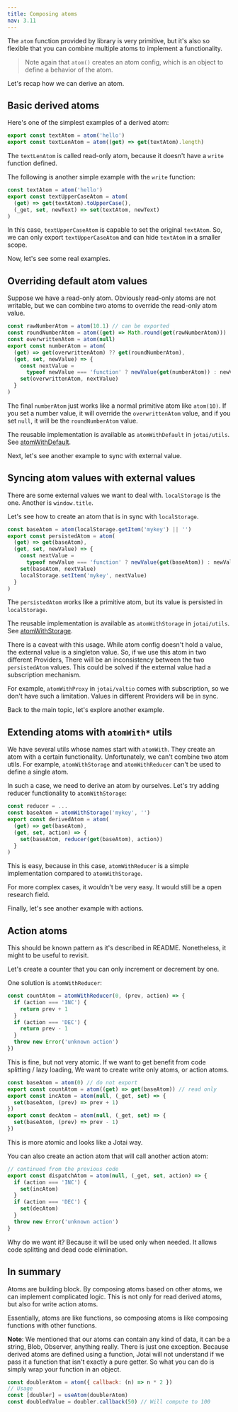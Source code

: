 ```yaml
---
title: Composing atoms
nav: 3.11
---
```


The `atom` function provided by library is very primitive,
but it's also so flexible that you can combine multiple atoms
to implement a functionality.

> Note again that `atom()` creates an atom config, which is an object
> to define a behavior of the atom.

Let's recap how we can derive an atom.

## Basic derived atoms

Here's one of the simplest examples of a derived atom:

```js
export const textAtom = atom('hello')
export const textLenAtom = atom((get) => get(textAtom).length)
```

The `textLenAtom` is called read-only atom, because
it doesn't have a `write` function defined.

The following is another simple example with the `write` function:

```js
const textAtom = atom('hello')
export const textUpperCaseAtom = atom(
  (get) => get(textAtom).toUpperCase(),
  (_get, set, newText) => set(textAtom, newText)
)
```

In this case, `textUpperCaseAtom` is capable to set the original `textAtom`.
So, we can only export `textUpperCaseAtom` and can hide
`textAtom` in a smaller scope.

Now, let's see some real examples.

## Overriding default atom values

Suppose we have a read-only atom.
Obviously read-only atoms are not writable, but we can combine two atoms
to override the read-only atom value.

```js
const rawNumberAtom = atom(10.1) // can be exported
const roundNumberAtom = atom((get) => Math.round(get(rawNumberAtom)))
const overwrittenAtom = atom(null)
export const numberAtom = atom(
  (get) => get(overwrittenAtom) ?? get(roundNumberAtom),
  (get, set, newValue) => {
    const nextValue =
      typeof newValue === 'function' ? newValue(get(numberAtom)) : newValue
    set(overwrittenAtom, nextValue)
  }
)
```

The final `numberAtom` just works like a normal primitive atom like `atom(10)`.
If you set a number value, it will override the `overwrittenAtom` value,
and if you set `null`, it will be the `roundNumberAtom` value.

The reusable implementation is available as `atomWithDefault`
in `jotai/utils`. See [atomWithDefault](../utils/atom-with-default.mdx).

Next, let's see another example to sync with external value.

## Syncing atom values with external values

There are some external values we want to deal with.
`localStorage` is the one. Another is `window.title`.

Let's see how to create an atom that is in sync with `localStorage`.

```js
const baseAtom = atom(localStorage.getItem('mykey') || '')
export const persistedAtom = atom(
  (get) => get(baseAtom),
  (get, set, newValue) => {
    const nextValue =
      typeof newValue === 'function' ? newValue(get(baseAtom)) : newValue
    set(baseAtom, nextValue)
    localStorage.setItem('mykey', nextValue)
  }
)
```

The `persistedAtom` works like a primitive atom, but its value
is persisted in `localStorage`.

The reusable implementation is available as `atomWithStorage`
in `jotai/utils`. See [atomWithStorage](../utils/atom-with-storage.mdx).

There is a caveat with this usage. While atom config doesn't hold a value,
the external value is a singleton value.
So, if we use this atom in two different Providers,
There will be an inconsistency between the two `persistedAtom` values.
This could be solved if the external value had a subscription mechanism.

For example, `atomWithProxy` in `jotai/valtio` comes with subscription,
so we don't have such a limitation. Values in different Providers
will be in sync.

Back to the main topic, let's explore another example.

## Extending atoms with `atomWith*` utils

We have several utils whose names start with `atomWith`.
They create an atom with a certain functionality.
Unfortunately, we can't combine two atom utils.
For example, `atomWithStorage` and `atomWithReducer`
can't be used to define a single atom.

In such a case, we need to derive an atom by ourselves.
Let's try adding reducer functionality to `atomWithStorage`:

```js
const reducer = ...
const baseAtom = atomWithStorage('mykey', '')
export const derivedAtom = atom(
  (get) => get(baseAtom),
  (get, set, action) => {
    set(baseAtom, reducer(get(baseAtom), action))
  }
)
```

This is easy, because in this case, `atomWithReducer`
is a simple implementation compared to `atomWithStorage`.

For more complex cases, it wouldn't be very easy.
It would still be a open research field.

Finally, let's see another example with actions.

## Action atoms

This should be known pattern as it's described in README.
Nonetheless, it might to be useful to revisit.

Let's create a counter that you can only increment or decrement by one.

One solution is `atomWithReducer`:

```js
const countAtom = atomWithReducer(0, (prev, action) => {
  if (action === 'INC') {
    return prev + 1
  }
  if (action === 'DEC') {
    return prev - 1
  }
  throw new Error('unknown action')
})
```

This is fine, but not very atomic.
If we want to get benefit from code splitting / lazy loading,
We want to create write only atoms, or action atoms.

```js
const baseAtom = atom(0) // do not export
export const countAtom = atom((get) => get(baseAtom)) // read only
export const incAtom = atom(null, (_get, set) => {
  set(baseAtom, (prev) => prev + 1)
})
export const decAtom = atom(null, (_get, set) => {
  set(baseAtom, (prev) => prev - 1)
})
```

This is more atomic and looks like a Jotai way.

You can also create an action atom that will call another action atom:

```js
// continued from the previous code
export const dispatchAtom = atom(null, (_get, set, action) => {
  if (action === 'INC') {
    set(incAtom)
  }
  if (action === 'DEC') {
    set(decAtom)
  }
  throw new Error('unknown action')
}
```

Why do we want it? Because it will be used only when needed.
It allows code splitting and dead code elimination.

## In summary

Atoms are building block.
By composing atoms based on other atoms,
we can implement complicated logic.
This is not only for read derived atoms, but also for write action atoms.

Essentially, atoms are like functions, so composing atoms is
like composing functions with other functions.

**Note**: We mentioned that our atoms can contain any kind of data, it can be a string, Blob, Observer, anything really. There is just one exception. Because derived atoms are defined using a function, Jotai will not understand if we pass it a function that isn't exactly a pure getter.
So what you can do is simply wrap your function in an object.

```js
const doublerAtom = atom({ callback: (n) => n * 2 })
// Usage
const [doubler] = useAtom(doublerAtom)
const doubledValue = doubler.callback(50) // Will compute to 100
```
